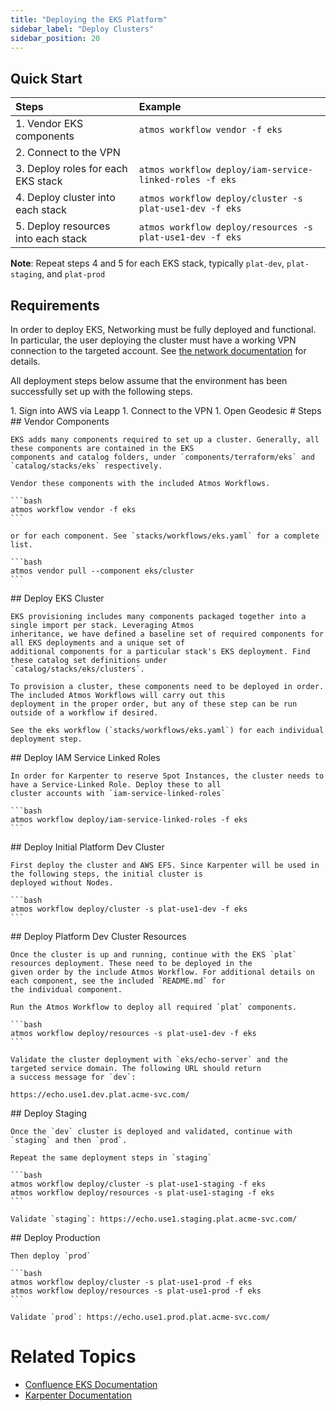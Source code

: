 ```yaml
---
title: "Deploying the EKS Platform"
sidebar_label: "Deploy Clusters"
sidebar_position: 20
---
```


## Quick Start

| Steps                               | Example                                                   |
| :---------------------------------- | :-------------------------------------------------------- |
| 1. Vendor EKS components            | `atmos workflow vendor -f eks`                            |
| 2. Connect to the VPN               |                                                           |
| 3. Deploy roles for each EKS stack  | `atmos workflow deploy/iam-service-linked-roles -f eks`   |
| 4. Deploy cluster into each stack   | `atmos workflow deploy/cluster -s plat-use1-dev -f eks`   |
| 5. Deploy resources into each stack | `atmos workflow deploy/resources -s plat-use1-dev -f eks` |

**Note**: Repeat steps 4 and 5 for each EKS stack, typically `plat-dev`, `plat-staging`, and `plat-prod`

## Requirements

In order to deploy EKS, Networking must be fully deployed and functional. In particular, the user deploying the cluster
must have a working VPN connection to the targeted account. See
[the network documentation](https://docs.cloudposse.com/reference-architecture/setup/network/) for details.

All deployment steps below assume that the environment has been successfully set up with the following steps.

<Steps>
1. Sign into AWS via Leapp
1. Connect to the VPN
1. Open Geodesic
</Steps>

<Steps>
  # Steps

  <Step>
    ## <StepNumber/> Vendor Components

    EKS adds many components required to set up a cluster. Generally, all these components are contained in the EKS
    components and catalog folders, under `components/terraform/eks` and `catalog/stacks/eks` respectively.

    Vendor these components with the included Atmos Workflows.

    ```bash
    atmos workflow vendor -f eks
    ```

    or for each component. See `stacks/workflows/eks.yaml` for a complete list.

    ```bash
    atmos vendor pull --component eks/cluster
    ```
  </Step>

  <Step>
    ## <StepNumber/> Deploy EKS Cluster

    EKS provisioning includes many components packaged together into a single import per stack. Leveraging Atmos
    inheritance, we have defined a baseline set of required components for all EKS deployments and a unique set of
    additional components for a particular stack's EKS deployment. Find these catalog set definitions under
    `catalog/stacks/eks/clusters`.

    To provision a cluster, these components need to be deployed in order. The included Atmos Workflows will carry out this
    deployment in the proper order, but any of these step can be run outside of a workflow if desired.

    See the eks workflow (`stacks/workflows/eks.yaml`) for each individual deployment step.
  </Step>

  <Step>
    ## <StepNumber/> Deploy IAM Service Linked Roles

    In order for Karpenter to reserve Spot Instances, the cluster needs to have a Service-Linked Role. Deploy these to all
    cluster accounts with `iam-service-linked-roles`

    ```bash
    atmos workflow deploy/iam-service-linked-roles -f eks
    ```
  </Step>

  <Step>
    ## <StepNumber/> Deploy Initial Platform Dev Cluster

    First deploy the cluster and AWS EFS. Since Karpenter will be used in the following steps, the initial cluster is
    deployed without Nodes.

    ```bash
    atmos workflow deploy/cluster -s plat-use1-dev -f eks
    ```
  </Step>

  <Step>
    ## <StepNumber/> Deploy Platform Dev Cluster Resources

    Once the cluster is up and running, continue with the EKS `plat` resources deployment. These need to be deployed in the
    given order by the include Atmos Workflow. For additional details on each component, see the included `README.md` for
    the individual component.

    Run the Atmos Workflow to deploy all required `plat` components.

    ```bash
    atmos workflow deploy/resources -s plat-use1-dev -f eks
    ```

    Validate the cluster deployment with `eks/echo-server` and the targeted service domain. The following URL should return
    a success message for `dev`:

    https://echo.use1.dev.plat.acme-svc.com/
  </Step>

  <Step>
    ## <StepNumber/> Deploy Staging

    Once the `dev` cluster is deployed and validated, continue with `staging` and then `prod`.

    Repeat the same deployment steps in `staging`

    ```bash
    atmos workflow deploy/cluster -s plat-use1-staging -f eks
    atmos workflow deploy/resources -s plat-use1-staging -f eks
    ```

    Validate `staging`: https://echo.use1.staging.plat.acme-svc.com/
  </Step>

  <Step>
    ## <StepNumber/> Deploy Production

    Then deploy `prod`

    ```bash
    atmos workflow deploy/cluster -s plat-use1-prod -f eks
    atmos workflow deploy/resources -s plat-use1-prod -f eks
    ```

    Validate `prod`: https://echo.use1.prod.plat.acme-svc.com/
  </Step>
</Steps>

# Related Topics

- [Confluence EKS Documentation](https://docs.cloudposse.com/components/category/eks/)
- [Karpenter Documentation](https://karpenter.sh/)
